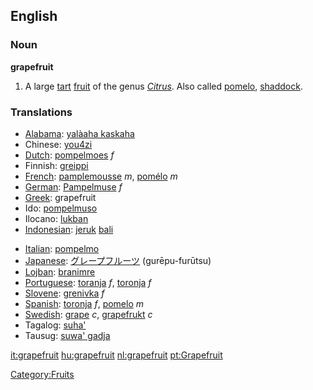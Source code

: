==English==
===Noun===
'''grapefruit'''
# A large [[tart]] [[fruit]] of the genus ''[[Citrus]]''. Also called [[pomelo]], [[shaddock]].

===Translations===

{{top}}
*[[Alabama]]: [[yalàaha kaskaha]]
*Chinese: [[you4zi]]
*[[Dutch]]: [[pompelmoes]] ''f''
*Finnish: [[greippi]]
*[[French]]: [[pamplemousse]] ''m'', [[pomélo]] ''m''
*[[German]]: [[Pampelmuse]] ''f''
*[[Greek]]: grapefruit
*Ido: [[pompelmuso]]
*Ilocano: [[lukban]]
*[[Indonesian]]: [[jeruk]] [[bali]]
{{mid}}
*[[Italian]]: [[pompelmo]]
*[[Japanese]]: [[グレープフルーツ]] (gurēpu-furūtsu)
*[[Lojban]]: [[branimre]]
*[[Portuguese]]: [[toranja]] ''f'', [[toronja]] ''f''
*[[Slovene]]: [[grenivka]] ''f''
*[[Spanish]]: [[toronja]] ''f'', [[pomelo]] ''m''
*[[Swedish]]: [[grape]] ''c'', [[grapefrukt]] ''c''
*Tagalog: [[suha']]
*Tausug: [[suwa' gadja]]
{{bottom}}



[[Category:Fruits]]

[[it:grapefruit]]
[[hu:grapefruit]]
[[nl:grapefruit]]
[[pt:Grapefruit]]